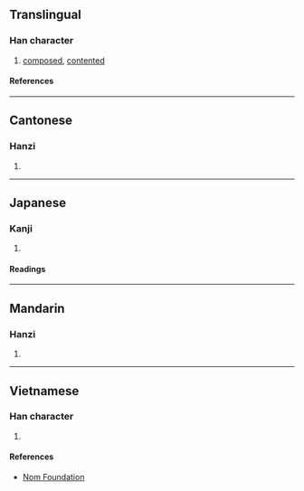 {{character info/new}}
==Translingual==

===Han character===
{{Han char|rn=61|rad=心|as=12|sn=15|four=97020|canj=PANB|ids=⿰忄閒}}

# [[composed]], [[contented]]

====References====
{{Han ref|kx=0403.310|dkj=11251|dj=0743.320|hdz=42357.030|uh=61AA}}

----

==Cantonese==

===Hanzi===
{{yue-hanzi|jyut=[[haan4]], [[haan6]]|y=haan4, haan6}}

# {{defn|lang=yue|sort=心12}}

----

==Japanese==

===Kanji===
{{ja-kanji|grade=|rs=心12}}

# {{defn|lang=ja|sort=心12}}

====Readings====
{{ja-readings
|on=かん, げん
|kun=たのしむ
}}

----

==Mandarin==

===Hanzi===
{{cmn-hanzi|pin=[[xián]] ([[xian2]])|wg=hsien<sup>2</sup>}}

# {{defn|lang=cmn|sort=心12}}

----

==Vietnamese==

===Han character===
{{vi-readings|rs=心12|reading=[[vỗ]], [[nhờn]]}}

# {{defn|lang=vi|sort=心12}}

====References====
* [http://nomfoundation.org/common/nom_details.php?codepoint=61aa Nom Foundation]
